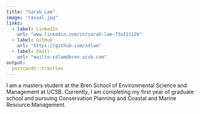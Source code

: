 ```yaml
---
title: "Sarah Lam"
image: "casual.jpg"
links:
  - label: LinkedIn
    url: "www.linkedin.com/in/sarah-lam-73a31112b"
  - label: GitHub
    url: "https://github.com/sdlam"
  - label: Email
    url: "mailto:sdlam@bren.ucsb.com"
output:
  postcards::trestles
---
```

 
I am a masters student at the Bren School of Environmental Science and Management at UCSB. Currently, I am completing my first year of graduate school and pursuing Conservation Planning and Coastal and Marine Resource Management.
